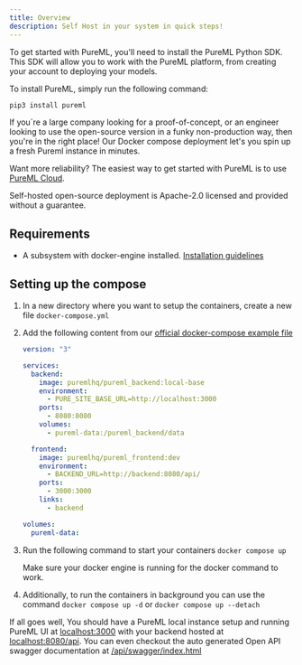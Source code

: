 ```yaml
---
title: Overview
description: Self Host in your system in quick steps!
---
```


To get started with PureML, you'll need to install the PureML Python SDK. This SDK will allow you to work with the PureML platform, from creating your account to deploying your models.

To install PureML, simply run the following command:

<CodeGroup>

```bash >_ Terminal
pip3 install pureml
```

</CodeGroup>

If you`re a large company looking for a proof-of-concept, or an engineer looking to use the open-source version in a funky non-production way, then you're in the right place! Our Docker compose deployment let's you spin up a fresh Pureml instance in minutes.

Want more reliability? The easiest way to get started with PureML is to use [PureML Cloud](https://pureml.com/).

<Info>
  Self-hosted open-source deployment is Apache-2.0 licensed and provided without
  a guarantee.
</Info>

## Requirements

- A subsystem with docker-engine installed. [Installation guidelines](https://docs.docker.com/engine/install/)

## Setting up the compose

1. In a new directory where you want to setup the containers, create a new file `docker-compose.yml`
2. Add the following content from our [official docker-compose example file](https://raw.githubusercontent.com/PuremlHQ/PureML/main/packages/pureml_docker/docker-compose.yml)

   ```yml docker-compose.yml
   version: "3"

   services:
     backend:
       image: puremlhq/pureml_backend:local-base
       environment:
         - PURE_SITE_BASE_URL=http://localhost:3000
       ports:
         - 8080:8080
       volumes:
         - pureml-data:/pureml_backend/data

     frontend:
       image: puremlhq/pureml_frontend:dev
       environment:
         - BACKEND_URL=http://backend:8080/api/
       ports:
         - 3000:3000
       links:
         - backend

   volumes:
     pureml-data:
   ```

3. Run the following command to start your containers
   `docker compose up`

   <Note>
     Make sure your docker engine is running for the docker command to work.
   </Note>

4. Additionally, to run the containers in background you can use the command
   `docker compose up -d` or `docker compose up --detach`

If all goes well, You should have a PureML local instance setup and running PureML UI at [localhost:3000](https://localhost:3000) with your backend hosted at [localhost:8080/api](http://localhost:8080/api).
You can even checkout the auto generated Open API swagger documentation at [/api/swagger/index.html](http://localhost:8080/api/swagger/index.html)
